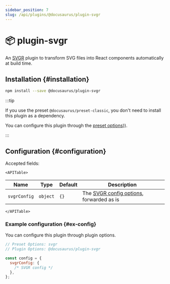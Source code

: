 ```yaml
---
sidebar_position: 7
slug: /api/plugins/@docusaurus/plugin-svgr
---
```


# 📦 plugin-svgr


An [SVGR](https://react-svgr.com/) plugin to transform SVG files into React components automatically at build time.

## Installation {#installation}

```bash npm2yarn
npm install --save @docusaurus/plugin-svgr
```

:::tip

If you use the preset `@docusaurus/preset-classic`, you don't need to install this plugin as a dependency.

You can configure this plugin through the [preset options](../../using-plugins.mdx#docusauruspreset-classic))).

:::

## Configuration {#configuration}

Accepted fields:

```mdx-code-block
<APITable>
```

| Name         | Type     | Default | Description                                                                      |
| ------------ | -------- | ------- | -------------------------------------------------------------------------------- |
| `svgrConfig` | `object` | `{}`    | The [SVGR config options](https://react-svgr.com/docs/options/), forwarded as is |

```mdx-code-block
</APITable>
```

### Example configuration {#ex-config}

You can configure this plugin through plugin options.

```js config-tabs
// Preset Options: svgr
// Plugin Options: @docusaurus/plugin-svgr

const config = {
  svgrConfig: {
    /* SVGR config */
  },
};
```

